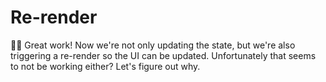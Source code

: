 # Re-render

<EpicVideo url="https://www.epicreact.dev/tutorials/build-react-hooks/use-state/component-doesn-t-re-render-when-state-updates/solution" />

👨‍💼 Great work! Now we're not only updating the state, but we're also triggering
a re-render so the UI can be updated. Unfortunately that seems to not be working
either? Let's figure out why.
